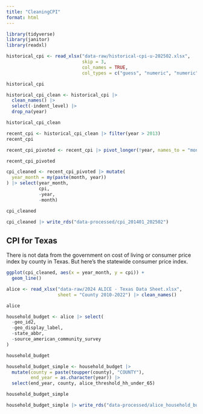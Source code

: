 ```yaml
---
title: "CleaningCPI"
format: html
---
```


```r
library(tidyverse)
library(janitor)
library(readxl)
```

```r
historical_cpi <- read_xlsx("data-raw/historical-cpi-u-202502.xlsx", 
                            skip = 3, 
                            col_names = TRUE,
                            col_types = c("guess", "numeric", "numeric", "numeric", "numeric", "numeric", "numeric", "numeric", "numeric", "numeric", "numeric", "numeric", "numeric", "numeric"))

historical_cpi
```

```r
historical_cpi_clean <- historical_cpi |> 
  clean_names() |> 
  select(-indent_level) |> 
  drop_na(year)

historical_cpi_clean
```

```r
recent_cpi <- historical_cpi_clean |> filter(year > 2013)
recent_cpi
```

```r
recent_cpi_pivoted <- recent_cpi |> pivot_longer(!year, names_to = "month", values_to = "cpi")

recent_cpi_pivoted
```

```r
cpi_cleaned <- recent_cpi_pivoted |> mutate(
  year_month = my(paste(month, year))
) |> select(year_month,
            cpi,
            -year,
            -month)

cpi_cleaned
```

```r
cpi_cleaned |> write_rds("data-processed/cpi_201401_202502")
```

## CPI for Texas

There is not data from the government on cost of living or consumer price index by county in Texas. But here's the statewide consumer price index.

```r
ggplot(cpi_cleaned, aes(x = year_month, y = cpi)) +
  geom_line()
```

```r
alice <- read_xlsx("data-raw/2024 ALICE - Texas Data Sheet.xlsx",
                   sheet = "County 2010-2022") |> clean_names()

alice 
```

```r
household_budget <- alice |> select(
  -geo_id2,
  -geo_display_label,
  -state_abbr,
  -source_american_community_survey
)

household_budget
```

```r
household_budget_simple <- household_budget |> 
  mutate(county = paste(toupper(county), "COUNTY"),
         end_year = as.character(year)) |> 
  select(end_year, county, alice_threshold_hh_under_65)

household_budget_simple

```


```r
household_budget_simple |> write_rds("data-processed/alice_household_budget.rds")
```


